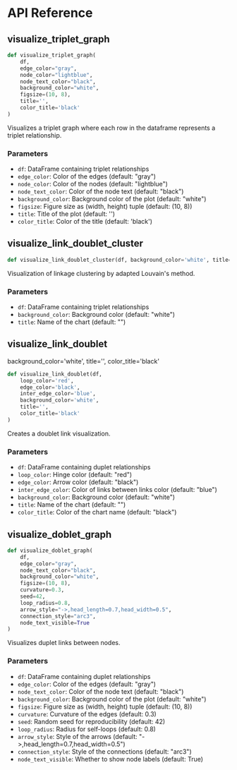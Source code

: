 # API Reference

## visualize_triplet_graph

```python
def visualize_triplet_graph(
    df,
    edge_color="gray",
    node_color="lightblue", 
    node_text_color="black", 
    background_color="white", 
    figsize=(10, 8),
    title='',
    color_title='black'
)
```

Visualizes a triplet graph where each row in the dataframe represents a triplet relationship.

### Parameters

- `df`: DataFrame containing triplet relationships
- `edge_color`: Color of the edges (default: "gray")
- `node_color`: Color of the nodes (default: "lightblue")
- `node_text_color`: Color of the node text (default: "black")
- `background_color`: Background color of the plot (default: "white")
- `figsize`: Figure size as (width, height) tuple (default: (10, 8))
- `title`: Title of the plot (default: '')
- `color_title`: Color of the title (default: 'black') 


## visualize_link_doublet_cluster

```python
def visualize_link_doublet_cluster(df, background_color='white', title='')
```

Visualization of linkage clustering by adapted Louvain's method.

### Parameters

- `df`: DataFrame containing triplet relationships
- `background_color`: Background color (default: "white")
- `title`: Name of the chart (default: "")


## visualize_link_doublet
background_color='white', title='', color_title='black'
```python
def visualize_link_doublet(df, 
    loop_color='red', 
    edge_color='black', 
    inter_edge_color='blue', 
    background_color='white', 
    title='', 
    color_title='black'
)
```

Creates a doublet link visualization.

### Parameters

- `df`: DataFrame containing duplet relationships
- `loop_color`: Hinge color (default: "red")
- `edge_color`: Arrow color (default: "black")
- `inter_edge_color`: Color of links between links color (default: "blue")
- `background_color`: Background color (default: "white")
- `title`: Name of the chart (default: "")
- `color_title`: Color of the chart name (default: "black")

## visualize_doblet_graph

```python
def visualize_doblet_graph(
    df,
    edge_color="gray",
    node_text_color="black", 
    background_color="white",
    figsize=(10, 8),
    curvature=0.3,
    seed=42,
    loop_radius=0.8,
    arrow_style="->,head_length=0.7,head_width=0.5",
    connection_style="arc3",
    node_text_visible=True
)
```

Visualizes duplet links between nodes.

### Parameters

- `df`: DataFrame containing duplet relationships
- `edge_color`: Color of the edges (default: "gray")
- `node_text_color`: Color of the node text (default: "black")
- `background_color`: Background color of the plot (default: "white")
- `figsize`: Figure size as (width, height) tuple (default: (10, 8))
- `curvature`: Curvature of the edges (default: 0.3)
- `seed`: Random seed for reproducibility (default: 42)
- `loop_radius`: Radius for self-loops (default: 0.8)
- `arrow_style`: Style of the arrows (default: "->,head_length=0.7,head_width=0.5")
- `connection_style`: Style of the connections (default: "arc3")
- `node_text_visible`: Whether to show node labels (default: True)